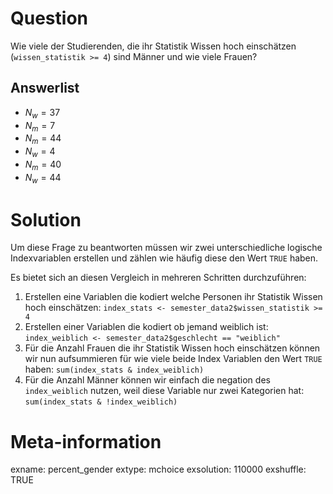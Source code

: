 Question
=======
Wie viele der Studierenden, die ihr Statistik Wissen hoch einschätzen (`wissen_statistik >= 4`) sind Männer und wie viele Frauen?
  
Answerlist
--------
* $N_w = 37$
* $N_m = 7$
* $N_m = 44$
* $N_w = 4$
* $N_m = 40$
* $N_w = 44$

Solution
========
Um diese Frage zu beantworten müssen wir zwei unterschiedliche logische Indexvariablen erstellen und zählen wie häufig diese den Wert `TRUE` haben.

Es bietet sich an diesen Vergleich in mehreren Schritten durchzuführen:

1. Erstellen eine Variablen die kodiert welche Personen ihr Statistik Wissen hoch einschätzen: `index_stats <- semester_data2$wissen_statistik >= 4`
2. Erstellen einer Variablen die kodiert ob jemand weiblich ist: `index_weiblich <- semester_data2$geschlecht == "weiblich"`
3. Für die Anzahl Frauen die ihr Statistik Wissen hoch einschätzen können wir nun aufsummieren für wie viele beide Index Variablen den Wert `TRUE` haben: `sum(index_stats & index_weiblich)`
4. Für die Anzahl Männer können wir einfach die negation des  `index_weiblich` nutzen, weil diese Variable nur zwei Kategorien hat: `sum(index_stats & !index_weiblich)`

Meta-information
=========
exname: percent_gender 
extype: mchoice 
exsolution: 110000
exshuffle: TRUE

